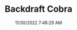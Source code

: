 ---
width: 2000
height: 1333
title: Backdraft Cobra
description: 427 powered Backdraft Cobra in Lakeway, TX
date: 11/30/2022 7:48:29 AM
cameraMake: Sony
cameraModel: ILCE-7M3
lens: 85mm F1.4 DG DN | Art 020
settingsfStop: f/1.4
settingsISO: ISO 100
settingsShutter: 1/250
settingsFocalLength: 85 mm
---